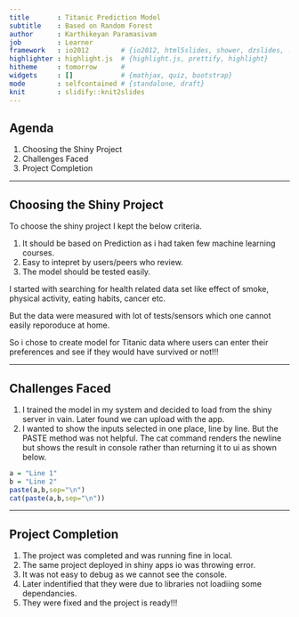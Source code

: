 ```yaml
---
title       : Titanic Prediction Model
subtitle    : Based on Random Forest
author      : Karthikeyan Paramasivam
job         : Learner
framework   : io2012        # {io2012, html5slides, shower, dzslides, ...}
highlighter : highlight.js  # {highlight.js, prettify, highlight}
hitheme     : tomorrow      # 
widgets     : []            # {mathjax, quiz, bootstrap}
mode        : selfcontained # {standalone, draft}
knit        : slidify::knit2slides
---
```


## Agenda

1. Choosing the Shiny Project
2. Challenges Faced
3. Project Completion

---

## Choosing the Shiny Project

To choose the  shiny project I kept the below criteria.

1. It should be based on Prediction as i had taken few machine learning courses.
2. Easy to intepret by users/peers who review.
3. The model should be tested easily.

I started with searching for health related data set like effect of smoke, physical activity, eating habits, cancer etc.

But the data were measured with lot of tests/sensors which one cannot easily reporoduce at home.

So i chose to create model for Titanic data where users can enter their preferences and see if they would have survived or not!!!


---

## Challenges Faced

1. I trained the model in my system and decided to load from the shiny server in vain. Later found we can upload with the app.
2. I wanted to show the inputs selected in one place, line by line. But the PASTE method was not helpful. The cat command renders the newline but shows the result in console rather than returning it to ui as shown below.

```r
a = "Line 1"
b = "Line 2"
paste(a,b,sep="\n")
cat(paste(a,b,sep="\n"))

```

---
## Project Completion

1. The project was completed and was running fine in local.
2. The same project deployed in shiny apps io was throwing error.
3. It was not easy to debug as we cannot see the console.
4. Later indentified that they were due to libraries not loadiing some dependancies.
5. They were fixed and the project is ready!!!

